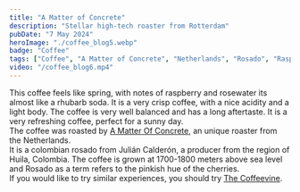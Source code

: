 ```yaml
---
title: "A Matter of Concrete"
description: "Stellar high-tech roaster from Rotterdam"
pubDate: "7 May 2024"
heroImage: "./coffee_blog5.webp"
badge: "Coffee"
tags: ["Coffee", "A Matter of Concrete", "Netherlands", "Rosado", "Raspberry", "Rose", "Crisp"]
video: "/coffee_blog6.mp4"
---
```


This coffee feels like spring, with notes of raspberry and rosewater its almost like a rhubarb soda. It is a very crisp coffee, with a nice acidity and a light body.
The coffee is very well balanced and has a long aftertaste. It is a very refreshing coffee, perfect for a sunny day.
<br />
The coffee was roasted by [A Matter Of Concrete](https://amatterofconcrete.com/), an unique roaster from the Netherlands.
<br />
It is a colombian rosado from Julián Calderón, a producer from the region of Huila, Colombia. The coffee is grown at 1700-1800 meters above sea level and Rosado as a term refers to the pinkish hue of the cherries.
<br />
If you would like to try similar experiences, you should try [The Coffeevine](https://thecoffeevine.com/).
